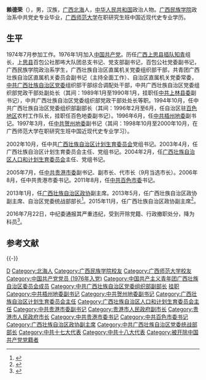 '''赖德荣'''（{{bd|1957年|7月||catIdx=L赖}}），男，汉族，[[广西|广西]][[北海市|北海]]人，[[中华人民共和国|中华人民共和国]]政治人物。[[广西民族学院|广西民族学院]]政治系中共党史专业毕业，[[广西师范大学|广西师范大学]]在职研究生班中国近现代史专业学历。

== 生平 ==
1974年7月参加工作。1976年1月加入[[中国共产党|中国共产党]]。历任[[广西|广西]][[上思县|上思县]][[插队劳动|插队]][[知青|知青]]组长，上[[思县|思县]]百包公社那咘大队团总支书记、党支部副书记，百包公社党委副书记，广西民族学院政治系学生，广西壮族自治区直属机关党委组织部干部，共青团广西壮族自治区直属机关委员会副书记（主持全面工作）、自治区直属机关党委常委，[[中共广西壮族自治区党委|中共广西壮族自治区党委]]组织部干部综合调配处干部，中共广西壮族自治区党委组织部党政干部处副处长（其间：1989年1月至1990年1月，挂职任[[中共上林县委|中共上林县委]]副书记），中共广西壮族自治区党委组织部党政干部处处长等职。1994年10月，任中共广西壮族自治区党委组织部副部长（其间：1996年2月至6月，任自治区驻[[百色地区|百色地区]]农村工作队长，挂职任百色地委副书记）。1996年6月，任[[中共梧州地委|中共梧州地委]]副书记。1997年3月，任[[中共贺州地委|中共贺州地委]]副书记（其间：1998年10月至2000年10月，在广西师范大学在职研究生班中国近现代史专业学习）。

2002年10月，任中共[[广西壮族自治区计划生育委员会|广西壮族自治区计划生育委员会]]党组书记。2003年4月，任广西壮族自治区计划生育委员会主任、党组书记。2004年2月，任[[广西壮族自治区人口和计划生育委员会|广西壮族自治区人口和计划生育委员会]]主任、党组书记。

2005年7月，任[[中共贵港市委|中共贵港市委]]副书记、副市长、代市长（9月当选市长）。2006年8月，任中共贵港市委书记。2011年8月，任[[中共百色市委|中共百色市委]]书记。

2013年1月，任[[广西壮族自治区政协|广西壮族自治区政协]]副主席。2013年5月，任广西壮族自治区政协副主席、自治区党委统战部部长<ref>{{cite news|1=|title=广西新任党委常委李康兼任统战部长，接替区政协副主席赖德荣|url=http://www.thepaper.cn/newsDetail_forward_1399541|accessdate=2016-07-22|newspaper=澎湃新闻|archive-date=2019-09-03|archive-url=https://web.archive.org/web/20190903065745/http://www.thepaper.cn/newsDetail_forward_1399541|dead-url=no}}</ref>。2015年11月，任广西壮族自治区政协副主席<ref>{{cite news|1=|title=广西自治区政协原副主席赖德荣被开除党籍 降为科员|url=http://district.ce.cn/newarea/sddy/201607/22/t20160722_14073517.shtml|accessdate=2016-07-22|newspaper=中国经济网|archive-date=2020-02-03|archive-url=https://web.archive.org/web/20200203060622/http://district.ce.cn/newarea/sddy/201607/22/t20160722_14073517.shtml|dead-url=no}}</ref>。

2016年7月22日，中纪委通报其严重违纪，受到开除党籍、行政撤职处分，降为科员<ref>{{cite news|url=http://www.ccdi.gov.cn/yw/201607/t20160722_84030.html|title =广西壮族自治区政协原党组成员、副主席赖德荣因严重违纪受到开除党籍、行政撤职处分|accessdate=2016-07-22|publisher=中央纪委监察部网站}}</ref>。

== 参考文献 ==
{{Reflist|30em}}

{{-}}
{{start box}}
{{s-ppo|cpc}}
{{s-before|未知}}
{{s-title|[[中国共产党广西壮族自治区委员会|中国共产党广西壮族自治区委员会]]统一战线工作部部长|2013年5月－2015年11月}}
{{s-after|[[李康|李康]]}}
{{s-before|[[刘正东_(政治人物)|刘正东]]}}
{{s-title|[[中国共产党百色市委员会|中国共产党百色市委员会]]书记|2011年8月－2013年2月}}
{{s-after|[[彭晓春|彭晓春]]}}
{{s-before|[[覃远通|覃远通]]}}
{{s-title|[[中国共产党贵港市委员会|中国共产党贵港市委员会]]书记|2006年8月－2011年8月}}
{{s-after|[[王可|王可]]}}
{{s-gov|prc}}
{{s-before|[[谢建辰|谢建辰]]}}
{{s-title|[[贵港市人民政府|贵港市人民政府]]市长|2005年7月－2006年8月}}
{{s-after|[[唐成良|唐成良]]}}
{{end box}}

{{中共十八大到十九大期间的反腐败工作}}

{{Authority control}}
{{DEFAULTSORT:L赖}}
[[Category:赖姓|D]]
[[Category:北海人|Category:北海人]]
[[Category:广西民族学院校友|Category:广西民族学院校友]]
[[Category:广西师范大学校友|Category:广西师范大学校友]]
[[Category:中国共产党党员_(1976年入党)|Category:中国共产党党员 (1976年入党)]]
[[Category:中国共产主义青年团广西壮族自治区委员会成员|Category:中国共产主义青年团广西壮族自治区委员会成员]]
[[Category:中共广西壮族自治区党委组织部副部长|Category:中共广西壮族自治区党委组织部副部长]]
[[Category:中共百色地委副书记|挂职]]
[[Category:中共梧州地委副书记|Category:中共梧州地委副书记]]
[[Category:中共贺州地委副书记|Category:中共贺州地委副书记]]
[[Category:广西壮族自治区计划生育委员会主任|Category:广西壮族自治区计划生育委员会主任]]
[[Category:广西壮族自治区人口和计划生育委员会主任|Category:广西壮族自治区人口和计划生育委员会主任]]
[[Category:中共贵港市委副书记|Category:中共贵港市委副书记]]
[[Category:贵港市人民政府副市长|Category:贵港市人民政府副市长]]
[[Category:贵港市人民政府市长|Category:贵港市人民政府市长]]
[[Category:中共贵港市委书记|Category:中共贵港市委书记]]
[[Category:中共百色市委书记|Category:中共百色市委书记]]
[[Category:广西壮族自治区政协副主席|Category:广西壮族自治区政协副主席]]
[[Category:中共广西壮族自治区党委统战部部长|Category:中共广西壮族自治区党委统战部部长]]
[[Category:中共十七大代表|Category:中共十七大代表]]
[[Category:中共十八大代表|Category:中共十八大代表]]
[[Category:被开除中国共产党党籍者|Category:被开除中国共产党党籍者]]